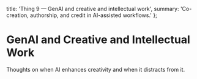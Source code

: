   title: 'Thing 9 — GenAI and creative and intellectual work',
  summary: 'Co-creation, authorship, and credit in AI-assisted workflows.'
};

# GenAI and Creative and Intellectual Work

Thoughts on when AI enhances creativity and when it distracts from it.


